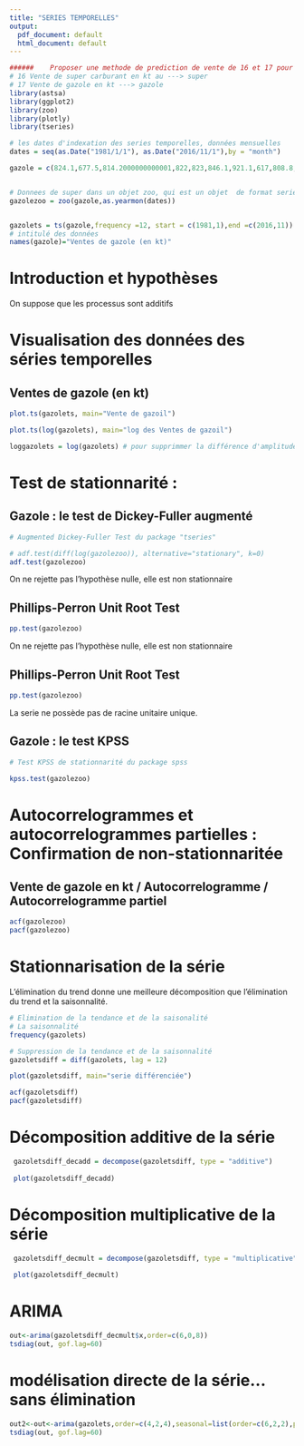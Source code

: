 ```yaml
---
title: "SERIES TEMPORELLES"
output:
  pdf_document: default
  html_document: default
---
```




```r
######    Proposer une methode de prediction de vente de 16 et 17 pour les 12 prochains mois
# 16 Vente de super carburant en kt au ---> super
# 17 Vente de gazole en kt ---> gazole
library(astsa)
library(ggplot2)
library(zoo)
library(plotly)
library(tseries)

# les dates d'indexation des series temporelles, données mensuelles
dates = seq(as.Date("1981/1/1"), as.Date("2016/11/1"),by = "month")

gazole = c(824.1,677.5,814.2000000000001,822,823,846.1,921.1,617,808.8,881.5,843.6,914.3,673.9,756.2000000000001,891.1,888.7000000000001,800.9,915.6,882.6,704.9,858.2000000000001,898.3,829.7000000000001,870.7000000000001,736.8,755.8,899.6,883,884.7000000000001,887.9,827.4,761.2000000000001,881.5,890.1,879.1,868.9,842.3,849,897.2000000000001,874.1,898.4,914.9,929.5,801.2000000000001,848.1,1009.7,926.6,847.2000000000001,772.7000000000001,847.1,873.2000000000001,940.5,927.2000000000001,913.6,1019.4,789.7000000000001,934.7000000000001,1057.8,947,882.9,898.4,862.7000000000001,915.2000000000001,1046.4,965.9,1013.4,1070.3,870.1,1027.9,1123,978.7000000000001,1077.8,841.1,902.2000000000001,1105.8,1102.3,1016.7,1137.5,1155.7,947.4,1125.4,1173.6,1128.8,1166.8,1024.7,1103,1264.8,1166.2,1190.2,1256,1213.3,1111,1260.2,1243.2,1285.2,1290.6,1217.6,1204.1,1407.5,1273.3,1312.3,1417.4,1339.5,1233.9,1383.3,1459.6,1418.4,1325.4,1406,1269.1,1530.7,1444.7,1472.3,1486.7,1542.1,1415.7,1392.9,1604.5,1511.4,1385.2,1557.4,1304.5,1516.2,1593.9,1574.2,1549.8,1718.4,1440.6,1568,1750.8,1575,1580.5,1573.3,1527.3,1680.8,1715.8,1565.2,1688.2,1754.7,1480.1,1712.5,1769.6,1649.6,1706.9,1536.3,1580,1797.4,1783.5,1630.4,1871.1,1847.7,1705.8,1681.9,1770.9,1730.7,1775.8,1619.9,1602.7,1888.4,1786.4,1819.2,1904.5,1863,1751.7,1895.7,1878.5,1831.3,1893.7,1782.4,1718.6,2031.7,1829.7,1934.6,2012.9,1955.3,1806.5,1932.9,2006.1,1927.7,1930.7,1861.9,1790.7,1947.5,2020.6,1971.8,1949.2,2152.4,1854.3,1960.1,2175.7,1868.5,1936.6,1872.6,1850.6,1965.3,2200.1,2009.5,2082.3,2241.4,1895.7,2144.5,2466.7,1727.6,2109.6,1979.9,1931.4,2165.9,2183.9,2071.9,2211,2334.5,1978.6,2199.3,2273.8,2134.5,2202.6,1946.4,1990,2320.4,2250.5,2133.4,2325.7,2378.1,2118.7,2275.7,2337.7,2247.6,2342.9,2109.6,2149,2391.2,2192.8,2393.2,2346.7,2359.3,2238.4,2169.6,2429.3,2277.7,2298.7,2258.6,2147.5,2414.2,2341.4,2370.1,2445,2559.7,2362.5,2389.4,2599.5,2474,2321.6,2321,2247.5,2505.5,2541,2488.8,2440,2784.1,2362.4,2472.3,2719.5,2491.7,2296.7,2374.9,2298.4,2476.8,2560.2,2452.5,2582.1,2770.2,2359,2633.3,2739.7,2328.5,2505.4,2366.4,2337.5,2664.9,2621.1,2413.8,2768.7,2725.9,2464.4,2631.3,2650.6,2498.1,2619.1,2387.2,2342.8,2641.7,2587.8,2655.1,2735.7,2703.2,2582.9,2645.2,2611.9,2570.2,2584.6,2506.5,2391.5,2768.8,2565,2713.2,2793,2776.8,2600.3,2696.9,2788.6,2658.8,2632.9,2584.1,2441.8,2852.8,2667.4,2700.7,2873.2,2976.6,2742.9,2665.3,3007.5,2780,2615.8,2668.4,2656.3,2705.5,2853.1,2761,2696.8,2990.8,2505.1,2808.7,2975.2,2469,2734,2503.9,2489,2734.1,2809.5,2607.1,2848.6,3048.4,2561.3,2845.7,2889.1,2668.8,2875.7,2368.8,2621.8,2837.3,2894.3,2719.6,2932.7,3049.1,2747.2,2921.1,2943.1,2702.7,2850.5,2639.8,2659.2,2958.6,2830.7,2904.8,2895.2,2894.9,2860.9,2920.8,2889.8,2758.4,2835.6,2707.8,2646.3,2885.2,2814.1,2790.2,2951.9,3054.4,2824.1,2775.2,3078,2899.9,2692.5,2644.4,2576.8,2824,2936.2,2845.8,2797.6,3222.7,2796.2,2842.9,3103.9,2711.1,2862.5,2716.9,2592.5,2818,2931.5,2788.9,2914.2,3146.1,2693.3,2986.6,3111.8,2623.3,3083.6,2647.057,2592.63,2920.537,2985.217,2684.621,3083.758,3252.575,2739.026,2980.078,3032.794,2753.428,3131.497,2521.6,2721.9,2990.8,2889.8,3162.8,2788.9,2969.3,2926.4,2981.8,2929.4,2841.537696)


# Donnees de super dans un objet zoo, qui est un objet  de format serie temporelle
gazolezoo = zoo(gazole,as.yearmon(dates))


gazolets = ts(gazole,frequency =12, start = c(1981,1),end =c(2016,11))
# intitulé des données
names(gazole)="Ventes de gazole (en kt)"
```

# Introduction et hypothèses

On suppose que les processus sont additifs

# Visualisation des données des séries temporelles

## Ventes de gazole (en kt)

```r
plot.ts(gazolets, main="Vente de gazoil")

plot.ts(log(gazolets), main="log des Ventes de gazoil")

loggazolets = log(gazolets) # pour supprimmer la différence d'amplitude
```


# Test de stationnarité :  

## Gazole : le test de Dickey-Fuller augmenté
 
 
```r
# Augmented Dickey-Fuller Test du package "tseries"

# adf.test(diff(log(gazolezoo)), alternative="stationary", k=0)
adf.test(gazolezoo)

```

On ne rejette pas l'hypothèse nulle, elle est non stationnaire

## Phillips-Perron Unit Root Test

```r
pp.test(gazolezoo)
```

On ne rejette pas l'hypothèse nulle, elle est non stationnaire

## Phillips-Perron Unit Root Test

```r
pp.test(gazolezoo)
```
La serie ne possède pas de racine unitaire unique.

## Gazole : le test KPSS

```r
# Test KPSS de stationnarité du package spss

kpss.test(gazolezoo)

```

# Autocorrelogrammes et autocorrelogrammes partielles : Confirmation de non-stationnaritée

## Vente de gazole en kt / Autocorrelogramme / Autocorrelogramme partiel

```r
acf(gazolezoo)
pacf(gazolezoo)
```

# Stationnarisation de la série

L'élimination du trend donne une meilleure décomposition que l'élimination du trend et la saisonnalité.

```r
# Elimination de la tendance et de la saisonalité
# La saisonnalité 
frequency(gazolets)

# Suppression de la tendance et de la saisonnalité
gazoletsdiff = diff(gazolets, lag = 12)

plot(gazoletsdiff, main="serie différenciée")

acf(gazoletsdiff)
pacf(gazoletsdiff)
```

# Décomposition additive de la série 

```r
 gazoletsdiff_decadd = decompose(gazoletsdiff, type = "additive")
 
 plot(gazoletsdiff_decadd)
```

# Décomposition multiplicative de la série 

```r
 gazoletsdiff_decmult = decompose(gazoletsdiff, type = "multiplicative")
 
 plot(gazoletsdiff_decmult)
```

# ARIMA

```r
out<-arima(gazoletsdiff_decmult$x,order=c(6,0,8))
tsdiag(out, gof.lag=60)
```

# modélisation directe de la série...sans élimination

```r
out2<-out<-arima(gazolets,order=c(4,2,4),seasonal=list(order=c(6,2,2),period=12))
tsdiag(out, gof.lag=60)

```


